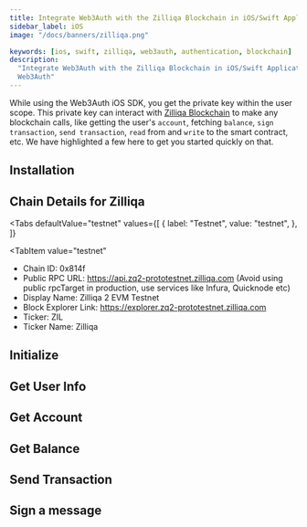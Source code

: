 ```yaml
---
title: Integrate Web3Auth with the Zilliqa Blockchain in iOS/Swift Applications
sidebar_label: iOS
image: "/docs/banners/zilliqa.png"

keywords: [ios, swift, zilliqa, web3auth, authentication, blockchain]
description:
  "Integrate Web3Auth with the Zilliqa Blockchain in iOS/Swift Applications | Documentation -
  Web3Auth"
---
```



<SEO
  title="Integrate Web3Auth with the Zilliqa Blockchain in iOS/Swift Applications"
  description="Integrate Web3Auth with the Zilliqa Blockchain in iOS/Swift Applications | Documentation - Web3Auth"
  image="https://web3auth.io/docs/banners/zilliqa.png"
  slug="/connect-blockchain/evm/zilliqa/ios"
/>

While using the Web3Auth iOS SDK, you get the private key within the user scope. This private key
can interact with [Zilliqa Blockchain](https://www.zilliqa.com/) to make any blockchain calls, like
getting the user's `account`, fetching `balance`, `sign transaction`, `send transaction`, `read`
from and `write` to the smart contract, etc. We have highlighted a few here to get you started
quickly on that.

## Installation

<InstallationSnippet />

## Chain Details for Zilliqa

<Tabs
 defaultValue="testnet"
  values={[
    { label: "Testnet", value: "testnet", },
  ]}
>
<TabItem
  value="testnet"
>

- Chain ID: 0x814f
- Public RPC URL: https://api.zq2-prototestnet.zilliqa.com (Avoid using public rpcTarget in
  production, use services like Infura, Quicknode etc)
- Display Name: Zilliqa 2 EVM Testnet
- Block Explorer Link: https://explorer.zq2-prototestnet.zilliqa.com
- Ticker: ZIL
- Ticker Name: Zilliqa

</TabItem>
</Tabs>

## Initialize

<InitialisationSnippet />

## Get User Info

<UserInfoSnippet />

## Get Account

<GetAccountSnippet />

## Get Balance

<GetBalanceSnippet />

## Send Transaction

<SendTransactionSnippet />

## Sign a message

<SignMessageSnippet />

